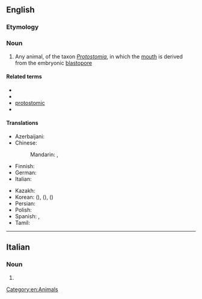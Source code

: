 ==English==
{{wikipedia}}

===Etymology===
{{confix|en|proto|stome}}

===Noun===
{{en-noun}}

# Any animal, of the taxon ''[[Protostomia]]'', in which the [[mouth]] is derived from the embryonic [[blastopore]]

====Related terms====
* {{l|en|protostomatous}}
* {{l|en|protostomian}}
* [[protostomic]]
* {{l|en|protostomous}}

====Translations====
{{trans-top|animal in which the mouth is derived from the embryonic blastophore}}
* Azerbaijani: {{t|az|ilkağızlı}}
* Chinese:
*: Mandarin: {{t|cmn|原口動物}}, {{t|cmn|原口动物|tr=yuánkǒu dòngwù}}
* Finnish: {{t|fi|alkusuinen}}
* German: {{t|de|Urmünd|m}}
* Italian: {{t|it|protostoma|f}}
{{trans-mid}}
* Kazakh: {{t|kk|ғалғашқы ауызды}}
* Korean: {{t|ko|선구동물}} ({{t|ko|先口動物}}), {{t|ko|전구동물}} ({{t|ko|前口動物}}), {{t|ko|원구동물}} ({{t|ko|原口動物}})
* Persian: {{t+|fa|دهان‌نخستیان}}
* Polish: {{t|pl|pragębowiec|m}}
* Spanish: {{t|es|protóstomo|m}}, {{t|es|protostomado|m}}
* Tamil: {{t|ta|புரொட்டோஸ்டோம்}}
{{trans-bottom}}

[[Category:en:Animals]]

----

==Italian==

===Noun===
{{head|it|noun plural form|g=m}}

# {{plural of|it|protostoma}}